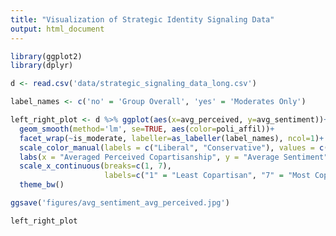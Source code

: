 ```yaml
---
title: "Visualization of Strategic Identity Signaling Data"
output: html_document
---
```


```r
library(ggplot2)
library(dplyr)
```


```r
d <- read.csv('data/strategic_signaling_data_long.csv')
```


```r

label_names <- c('no' = 'Group Overall', 'yes' = 'Moderates Only')

left_right_plot <- d %>% ggplot(aes(x=avg_perceived, y=avg_sentiment))+
  geom_smooth(method='lm', se=TRUE, aes(color=poli_affil))+
  facet_wrap(~is_moderate, labeller=as_labeller(label_names), ncol=1)+
  scale_color_manual(labels = c("Liberal", "Conservative"), values = c("blue", "red"))+
  labs(x = "Averaged Perceived Copartisanship", y = "Average Sentiment", color = "Political Affiliation")+
  scale_x_continuous(breaks=c(1, 7),
                     labels=c("1" = "Least Copartisan", "7" = "Most Copartisan"))+
  theme_bw()

ggsave('figures/avg_sentiment_avg_perceived.jpg')

left_right_plot

```

